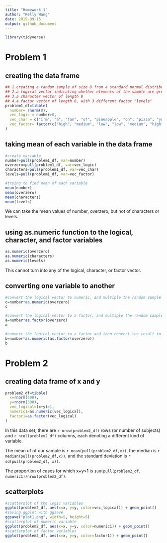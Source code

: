 ```yaml
---
title: "Homework 1"
author: "Kelly Wang"
date: 2019-09-15
output: github_document
---
```



```r
library(tidyverse)
```

# Problem 1

## creating the data frame
````r
## 1.creating a random sample of size 8 from a standard normal distribution
## 2.a logical vector indicating whether elements of the sample are greater than 0
## 3.a character vector of length 8
## 4.a factor vector of length 8, with 3 different factor "levels"
problem1_df=tibble(
  number= rnorm(8),
  vec_logic = number>0,
  vec_char = c("I'm", "a", "fan", "of", "pineapple", "on", "pizza", "yum!"),
  vec_factor= factor(c("high", "medium", "low", "low", "medium", "high", "medium", "medium"))
)
````
## taking mean of each variable in the data frame
```` r
#create variable
number=pull(problem1_df, var=number)
overzero=pull(problem1_df, var=vec_logic)
characters=pull(problem1_df, var=vec_char)
levels=pull(problem1_df, var=vec_factor)

#trying to find mean of each variable
mean(number)
mean(overzero)
mean(characters)
mean(levels)

`````
We can take the mean values of number, overzero, but not of characters or levels. 

## using as.numeric function to the logical, character, and factor variables
```r
as.numeric(overzero)
as.numeric(characters)
as.numeric(levels)

````
This cannot turn into any of the logical, character, or factor vector.

## converting one variable to another
```r
#convert the logical vector to numeric, and multiple the random sample by the result
c=number*as.numeric(overzero)
c

#convert the logical vector to a factor, and multiple the random sample by the result
a=number*as.factor(overzero)
a

#convert the logical vector to a factor and then convert the result to numeric, and multiply the random sample by the result
b=number*as.numeric(as.factor(overzero))
b
```` 
# Problem 2
## creating data frame of x and y
```r
problem2_df=tibble(
  x=rnorm(500),
  y=rnorm(500),
  vec_logical=(x+y)>1,
  numeric1=as.numeric(vec_logical),
  factor1=as.factor(vec_logical)
)
```
In this data set, there are `r nrow(problem2_df)` rows (or number of subjects) and `r ncol(problem2_df)` columns, each denoting a different kind of variable. 


The mean of of our sample is `r mean(pull(problem2_df,x))`, the median is `r median(pull(problem2_df,x))`, and the standard deviation is `r sd(pull(problem2_df, x))`.

The proportion of cases for which x+y>1 is `sum(pull(problem2_df, numeric1)/nrow(problem2_df)`.

## scatterplots
```r
#scatterplot of the logic variables
ggplot(problem2_df, aes(x=x, y=y, color=vec_logical)) + geom_point()
#saving ggplot with ggsave
ggsave("plot1.png", width=5, height=5)
#scatterplot of numeric variable
ggplot(problem2_df, aes(x=x, y=y, color=numeric1)) + geom_point()
#scatterplot of factor variables
ggplot(problem2_df, aes(x=x, y=y, color=factor1)) + geom_point()
```

